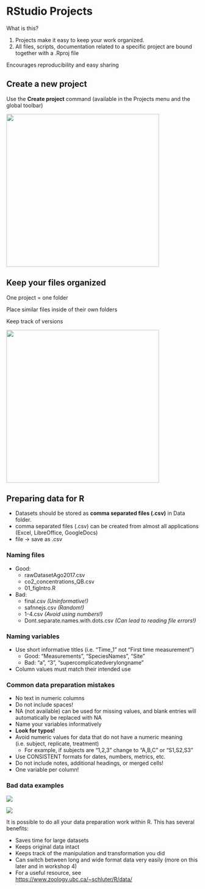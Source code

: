 # RStudio Projects

What is this?

1.  Projects make it easy to keep your work organized.
2.  All files, scripts, documentation related to a specific project are
    bound together with a .Rproj file

Encourages reproducibility and easy sharing

## Create a new project

Use the **Create project** command (available in the Projects menu and
the global toolbar)

![](images/0_Create_a_new_project.png){width="400"}

## Keep your files organized

One project = one folder

Place similar files inside of their own folders

Keep track of versions

![](images/0_folderData1.png){width="400"}

## Preparing data for R

-   Datasets should be stored as **comma separated files (.csv)** in
    Data folder.
-   comma separated files (.csv) can be created from almost all
    applications (Excel, LibreOffice, GoogleDocs)
-   file -\> save as .csv

### Naming files

-   Good:
    -   rawDatasetAgo2017.csv
    -   co2_concentrations_QB.csv
    -   01_figIntro.R
-   Bad:
    -   final.csv *(Uninformative!)*
    -   safnnejs.csv *(Random!)*
    -   1-4.csv *(Avoid using numbers!)*
    -   Dont.separate.names.with.dots.csv *(Can lead to reading file
        errors!)*

### Naming variables

-   Use short informative titles (i.e. "Time_1" not "First time
    measurement")
    -   Good: "Measurements", "SpeciesNames", "Site"
    -   Bad: "a", "3", "supercomplicatedverylongname"
-   Column values must match their intended use

### Common data preparation mistakes

-   No text in numeric columns
-   Do not include spaces!
-   NA (not available) can be used for missing values, and blank entries
    will automatically be replaced with NA
-   Name your variables informatively
-   **Look for typos!**
-   Avoid numeric values for data that do not have a numeric meaning
    (i.e. subject, replicate, treatment)
    -   For example, if subjects are "1,2,3" change to "A,B,C" or
        "S1,S2,S3"
-   Use CONSISTENT formats for dates, numbers, metrics, etc.
-   Do not include notes, additional headings, or merged cells!
-   One variable per column!

### Bad data examples

![](images/excel_notes.png)

![](images/HorribleData.png)

It is possible to do all your data preparation work within R. This has
several benefits:

-   Saves time for large datasets
-   Keeps original data intact
-   Keeps track of the manipulation and transformation you did
-   Can switch between long and wide format data very easily (more on
    this later and in workshop 4)
-   For a useful resource, see
    <https://www.zoology.ubc.ca/~schluter/R/data/>